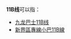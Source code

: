 {{线路名消歧义}}
'''11B线'''可以指：
* [[九龙巴士11B线|九龙巴士11B线]]
* [[新界區專線小巴11B線|新界區專線小巴11B線]]

{{disambig|cat=四字路线名消歧义}}